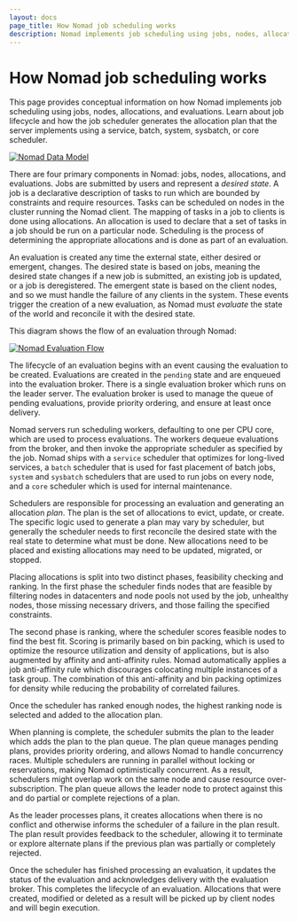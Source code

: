 ```yaml
---
layout: docs
page_title: How Nomad job scheduling works
description: Nomad implements job scheduling using jobs, nodes, allocations, and evaluations. Learn about job lifecycle and how the job scheduler generates the allocation plan that the server implements using a service, batch, system, sysbatch, or core scheduler.
---
```


# How Nomad job scheduling works

This page provides conceptual information on how Nomad implements job scheduling using jobs, nodes, allocations, and evaluations. Learn about job lifecycle and how the job scheduler generates the allocation plan that the server implements using a service, batch, system, sysbatch, or core scheduler.

[![Nomad Data Model][img-data-model]][img-data-model]

There are four primary components in Nomad: jobs, nodes, allocations, and
evaluations. Jobs are submitted by users and represent a _desired state_. A job
is a declarative description of tasks to run which are bounded by constraints
and require resources. Tasks can be scheduled on nodes in the cluster running
the Nomad client. The mapping of tasks in a job to clients is done using
allocations. An allocation is used to declare that a set of tasks in a job
should be run on a particular node. Scheduling is the process of determining
the appropriate allocations and is done as part of an evaluation.

An evaluation is created any time the external state, either desired or
emergent, changes. The desired state is based on jobs, meaning the desired
state changes if a new job is submitted, an existing job is updated, or a job
is deregistered. The emergent state is based on the client nodes, and so we
must handle the failure of any clients in the system. These events trigger the
creation of a new evaluation, as Nomad must _evaluate_ the state of the world
and reconcile it with the desired state.

This diagram shows the flow of an evaluation through Nomad:

[![Nomad Evaluation Flow][img-eval-flow]][img-eval-flow]

The lifecycle of an evaluation begins with an event causing the evaluation to
be created. Evaluations are created in the `pending` state and are enqueued
into the evaluation broker. There is a single evaluation broker which runs on
the leader server. The evaluation broker is used to manage the queue of pending
evaluations, provide priority ordering, and ensure at least once delivery.

Nomad servers run scheduling workers, defaulting to one per CPU core, which are
used to process evaluations. The workers dequeue evaluations from the broker,
and then invoke the appropriate scheduler as specified by the job. Nomad ships
with a `service` scheduler that optimizes for long-lived services, a `batch`
scheduler that is used for fast placement of batch jobs, `system` and
`sysbatch` schedulers that are used to run jobs on every node, and a `core`
scheduler which is used for internal maintenance.

Schedulers are responsible for processing an evaluation and generating an
allocation _plan_. The plan is the set of allocations to evict, update, or
create. The specific logic used to generate a plan may vary by scheduler, but
generally the scheduler needs to first reconcile the desired state with the
real state to determine what must be done. New allocations need to be placed
and existing allocations may need to be updated, migrated, or stopped.

Placing allocations is split into two distinct phases, feasibility checking and
ranking. In the first phase the scheduler finds nodes that are feasible by
filtering nodes in datacenters and node pools not used by the job, unhealthy
nodes, those missing necessary drivers, and those failing the specified
constraints.

The second phase is ranking, where the scheduler scores feasible nodes to find
the best fit. Scoring is primarily based on bin packing, which is used to
optimize the resource utilization and density of applications, but is also
augmented by affinity and anti-affinity rules. Nomad automatically applies a job
anti-affinity rule which discourages colocating multiple instances of a task
group. The combination of this anti-affinity and bin packing optimizes for
density while reducing the probability of correlated failures.

Once the scheduler has ranked enough nodes, the highest ranking node is
selected and added to the allocation plan.

When planning is complete, the scheduler submits the plan to the leader which
adds the plan to the plan queue. The plan queue manages pending plans, provides
priority ordering, and allows Nomad to handle concurrency races. Multiple
schedulers are running in parallel without locking or reservations, making
Nomad optimistically concurrent. As a result, schedulers might overlap work on
the same node and cause resource over-subscription. The plan queue allows the
leader node to protect against this and do partial or complete rejections of a
plan.

As the leader processes plans, it creates allocations when there is no conflict
and otherwise informs the scheduler of a failure in the plan result. The plan
result provides feedback to the scheduler, allowing it to terminate or explore
alternate plans if the previous plan was partially or completely rejected.

Once the scheduler has finished processing an evaluation, it updates the status
of the evaluation and acknowledges delivery with the evaluation broker. This
completes the lifecycle of an evaluation. Allocations that were created,
modified or deleted as a result will be picked up by client nodes and will
begin execution.

[omega]: https://research.google.com/pubs/pub41684.html
[borg]: https://research.google.com/pubs/pub43438.html
[img-data-model]: /img/nomad-data-model.png
[img-eval-flow]: /img/nomad-evaluation-flow.png
